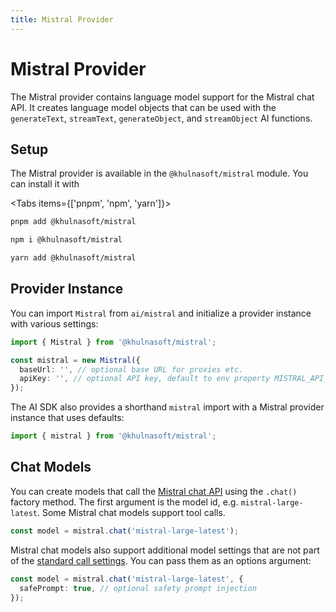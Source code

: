 ```yaml
---
title: Mistral Provider
---
```



# Mistral Provider

The Mistral provider contains language model support for the Mistral chat API.
It creates language model objects that can be used with the `generateText`, `streamText`, `generateObject`, and `streamObject` AI functions.

## Setup

The Mistral provider is available in the `@khulnasoft/mistral` module. You can install it with

<Tabs items={['pnpm', 'npm', 'yarn']}>
  <Tab>

```bash
pnpm add @khulnasoft/mistral
```

   </Tab>
  <Tab>
  
```bash 
npm i @khulnasoft/mistral
```
  
  </Tab>
  <Tab>
  
```bash 
yarn add @khulnasoft/mistral 
```
  
  </Tab>
</Tabs>

## Provider Instance

You can import `Mistral` from `ai/mistral` and initialize a provider instance with various settings:

```ts
import { Mistral } from '@khulnasoft/mistral';

const mistral = new Mistral({
  baseUrl: '', // optional base URL for proxies etc.
  apiKey: '', // optional API key, default to env property MISTRAL_API_KEY
});
```

The AI SDK also provides a shorthand `mistral` import with a Mistral provider instance that uses defaults:

```ts
import { mistral } from '@khulnasoft/mistral';
```

## Chat Models

You can create models that call the [Mistral chat API](https://docs.mistral.ai/api/#operation/createChatCompletion) using the `.chat()` factory method.
The first argument is the model id, e.g. `mistral-large-latest`.
Some Mistral chat models support tool calls.

```ts
const model = mistral.chat('mistral-large-latest');
```

Mistral chat models also support additional model settings that are not part of the [standard call settings](/docs/ai-core/settings).
You can pass them as an options argument:

```ts
const model = mistral.chat('mistral-large-latest', {
  safePrompt: true, // optional safety prompt injection
});
```
